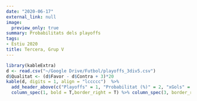 ```yaml
---
date: "2020-06-17"
external_link: null
image:
  preview_only: true
summary: Probabilitats dels playoffs
tags:
- Estiu 2020
title: Tercera, Grup V
---
```

```r
library(kableExtra)
d <- read.csv("~/Google Drive/Futbol/playoffs_3div5.csv")
d$Qualitat <- (d$Favor - d$Contra + 3)*20
kable(d, digits = 1, align = "lccccc")  %>%
  add_header_above(c("Playoffs" = 1, "Probabilitat (%)" = 2, "xGols" = 3)) %>%
  column_spec(1, bold = T,border_right = T) %>% column_spec(3, border_right = T)
```
